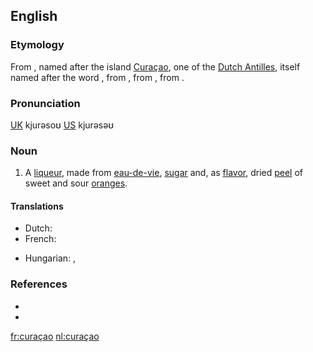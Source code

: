 ==English==

===Etymology===
From {{etyl|nl}}, named after the island [[Curaçao]], one of the [[Dutch Antilles]], itself named after the {{etyl|pt}} word {{term|curação||medical cure|lang=pt}}, from {{etyl|la}} {{term|curatio||cure|lang=la}}, from {{term|curare||to cure|lang=la}}, from {{term|cura||care, cure|lang=la}}.

===Pronunciation===
{{rfp}} [[UK]] kjurəsoʊ [[US]] kjurəsəʊ

===Noun===
{{en-noun}}

# A [[liqueur]], made from [[eau-de-vie]], [[sugar]] and, as [[flavor]], dried [[peel]] of sweet and sour [[orange]]s.

====Translations====
{{trans-top|liqueur}}
* Dutch: {{t+|nl|curaçao|m}}
* French: {{t+|fr|curaçao|m}}
{{trans-mid}}
* Hungarian: {{t|hu|küraszó}}, {{t|hu|narancslikőr}}
{{trans-bottom}}

===References===
* {{R:Webster NCD 1967}}
* {{NPLarousse}}

[[fr:curaçao]]
[[nl:curaçao]]